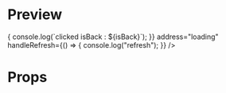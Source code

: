 
<Meta title="browser-bar" />

# Preview

<Preview>
  <Story name="based">
    <div style={{ height: "50px", width: "100%" }}>
      <BrowserBar
        closeHistory={{ forward: true, back: true }}
        handleHistory={(isBack) => {
          console.log(`clicked isBack : ${isBack}`);
        }}
        address="loading"
        handleRefresh={() => {
          console.log("refresh");
        }}
      />
    </div>
  </Story>
</Preview>

# Props

<Props of={BrowserBar} />
